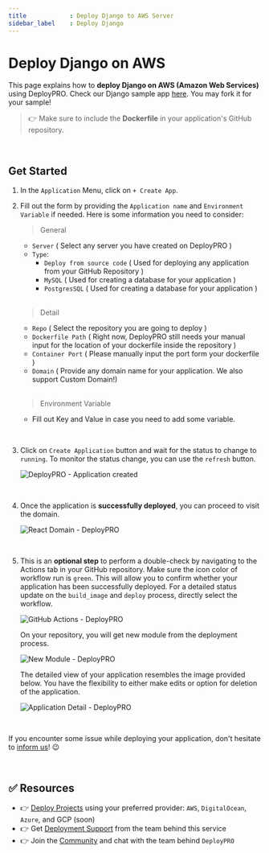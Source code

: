 ```yaml
---
title            : Deploy Django to AWS Server
sidebar_label    : Deploy Django
---
```


# Deploy Django on AWS

This page explains how to **deploy Django on AWS (Amazon Web Services)** using DeployPRO. Check our Django sample app [here](https://github.com/app-generator/deploypro-django). You may fork it for your sample!

> 👉 Make sure to include the **Dockerfile** in your application's GitHub repository.


<br />

## Get Started

1. In the `Application` Menu, click on `+ Create App`.
2. Fill out the form by providing the `Application name` and `Environment Variable` if needed. Here is some information you need to consider:

    > General

    - `Server` ( Select any server you have created on DeployPRO )
    - `Type`:
        - `Deploy from source code` ( Used for deploying any application from your GitHub Repository )
        - `MySQL` ( Used for creating a database for your application )
        - `PostgresSQL` ( Used for creating a database for your application )

    <br />
    
    > Detail

    - `Repo` ( Select the repository you are going to deploy )
    - `Dockerfile Path` ( Right now, DeployPRO still needs your manual input for the location of your dockerfile inside the repository )
    - `Container Port` ( Please manually input the port form your dockerfile )
    - `Domain` ( Provide any domain name for your application. We also support Custom Domain!)

    <br />
    
    > Environment Variable

    - Fill out Key and Value in case you need to add some variable.

<br />

3. Click on `Create Application` button and wait for the status to change to `running`. To monitor the status change, you can use the `refresh` button.
    
    ![DeployPRO - Application created](https://github.com/app-generator/deploypro-docs/assets/46531367/5280e756-d0fc-467e-a11f-76cdf50c5ae0)

<br />

4. Once the application is **successfully deployed**, you can proceed to visit the domain.

    ![React Domain - DeployPRO](https://github.com/app-generator/deploypro-docs/assets/46531367/c0a60981-7f7a-4709-a81f-df984947c700)

<br />

5. This is an **optional step** to perform a double-check by navigating to the Actions tab in your GitHub repository. Make sure the icon color of workflow run is `green`. This will allow you to confirm whether your application has been successfully deployed. For a detailed status update on the `build_image` and `deploy` process, directly select the workflow.
    
    ![GitHub Actions - DeployPRO](https://github.com/app-generator/deploypro-docs/assets/46531367/375dcc0f-994a-4a03-b987-083749864c8e)
    <br />

    On your repository, you will get new module from the deployment process.
    
    ![New Module - DeployPRO](https://github.com/app-generator/deploypro-docs/assets/46531367/8c0eee43-346b-4728-853e-3156d1cc044e)
    <br />

    The detailed view of your application resembles the image provided below. You have the flexibility to either make edits or option for deletion of the application.

    ![Application Detail - DeployPRO](https://github.com/app-generator/deploypro-docs/assets/46531367/3f868417-7ea0-4584-ad45-fdcaf5327f4b)

    <br />
    
If you encounter some issue while deploying your application, don't hesitate to [inform us](https://discord.gg/qQhjQZhnur)! 😉

<br />

## ✅ Resources

- 👉 [Deploy Projects](https://deploypro.dev/) using your preferred provider: `AWS`, `DigitalOcean`, `Azure`, and GCP (soon)
- 👉 Get [Deployment Support](https://deploypro.dev/support/) from the team behind this service
- 👉 Join the [Community](https://discord.gg/qQhjQZhnur) and chat with the team behind `DeployPRO`